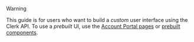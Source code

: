 > [!WARNING]
> This guide is for users who want to build a _custom_ user interface using the Clerk API. To use a _prebuilt_ UI, use the [Account Portal pages](/docs/account-portal/overview) or [prebuilt components](/docs/reference/components/overview).
